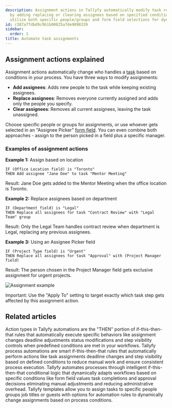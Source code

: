 ```yaml
---
description: Assignment actions in Tallyfy automatically modify task responsibility
  by adding replacing or clearing assignees based on specified conditions and can
  utilize both specific people/groups and form field selections for dynamic task allocation.
id: c387a7fdbd9c9b1b00825a7de9898339
sidebar:
  order: 1
title: Automate task assignments
---
```


## Assignment actions explained

Assignment actions automatically change who handles a [task](/products/pro/tracking-and-tasks/tasks/) based on conditions in your process. You have three ways to modify assignments:

- **Add assignees**: Adds new people to the task while keeping existing assignees.
- **Replace assignees**: Removes everyone currently assigned and adds only the people you specify.
- **Clear assignees**: Removes all current assignees, leaving the task unassigned.

Choose specific people or groups for assignments, or use whoever gets selected in an "Assignee Picker" [form field](/products/pro/tracking-and-tasks/tasks/what-are-form-fields-in-tallyfy/). You can even combine both approaches - assign to the person picked in a field plus a specific manager.

### Examples of assignment actions

**Example 1:** Assign based on location
```
IF (Office Location field) is "Toronto"
THEN Add assignee "Jane Doe" to task "Mentor Meeting"
```
Result: Jane Doe gets added to the Mentor Meeting when the office location is Toronto.

**Example 2:** Replace assignees based on department
```
IF (Department field) is "Legal"
THEN Replace all assignees for task "Contract Review" with "Legal Team" group
```
Result: Only the Legal Team handles contract review when department is Legal, replacing any previous assignees.

**Example 3:** Using an Assignee Picker field
```
IF (Project Type field) is "Urgent"
THEN Replace all assignees for task "Approval" with (Project Manager field)
```
Result: The person chosen in the Project Manager field gets exclusive assignment for urgent projects.

![Assignment example](https://screenshots.tallyfy.com/tallyfy%2Fpro%2Fdesktop-light-assignment-automation-example.png)

Important: Use the "Apply To" setting to target exactly which task step gets affected by this assignment action.


## Related articles
<CardGrid>
<LinkTitleCard header="<b>Automations > Actions</b>" href="/products/pro/documenting/templates/automations/actions/" > Action types in Tallyfy automations are the "THEN" portion of if-this-then-that rules that automatically execute specific behaviors like assignment changes deadline adjustments status modifications and step visibility controls when predefined conditions are met in your workflows. </LinkTitleCard>
<LinkTitleCard header="<b>Templates > Automations</b>" href="/products/pro/documenting/templates/automations/" > Tallyfy process automations are smart if-this-then-that rules that automatically perform actions like task assignments deadline changes and step visibility based on defined conditions to reduce manual work and ensure consistent process execution. </LinkTitleCard>
<LinkTitleCard header="<b>Tutorials > Create an automation</b>" href="/products/pro/tutorials/how-can-tallyfy-automate-and-streamline-my-processes/" > Tallyfy automates processes through intelligent if-this-then-that conditional logic that dynamically adapts workflows based on specific conditions like form field values task completions and approval decisions eliminating manual adjustments and reducing administrative overhead. </LinkTitleCard>
<LinkTitleCard header="<b>Edit Templates > Understanding assignment types</b>" href="/products/pro/documenting/templates/edit-templates/understanding-assignment-types/" > Tallyfy templates allow you to assign tasks to specific people groups job titles or guests with options for automation rules to dynamically change assignments based on process conditions. </LinkTitleCard>
</CardGrid>